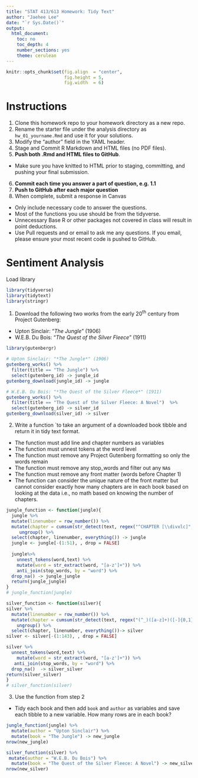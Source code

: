```yaml
---
title: "STAT 413/613 Homework: Tidy Text"
author: "Jaehee Lee"
date: "`r Sys.Date()`"
output:
  html_document:
    toc: no
    toc_depth: 4
    number_sections: yes
    theme: cerulean
---
```


```r
knitr::opts_chunk$set(fig.align  = "center",
                      fig.height = 5, 
                      fig.width  = 6)
```

# Instructions {-}
1. Clone this homework repo to your homework directory as a new repo.
2. Rename the starter file under the analysis directory as `hw_01_yourname.Rmd` and use it for your solutions.   
3. Modify the "author" field in the YAML header.  
4. Stage and Commit R Markdown and HTML files (no PDF files).   
5. **Push both .Rmd and HTML files to GitHub**.   
- Make sure you have knitted to HTML prior to staging, committing, and pushing your final submission.  
6. **Commit each time you answer a part of question, e.g. 1.1**   
7. **Push to GitHub after each major question**   
8. When complete, submit a response in Canvas  

- Only include necessary code to answer the questions.
- Most of the functions you use should be from the tidyverse. 
- Unnecessary Base R or other packages not covered in class will result in point deductions.
- Use Pull requests and or email to ask me any questions. If you email, please ensure your most recent code is pushed to GitHub.


# Sentiment Analysis

Load library
```r
library(tidyverse)
library(tidytext)
library(stringr)
```

1. Download the following two works from the early 20^th^ century from Project Gutenberg:
- Upton Sinclair: "*The Jungle*" (1906)
- W.E.B. Du Bois: "*The Quest of the Silver Fleece*" (1911)
```r
library(gutenbergr)
```

```r
# Upton Sinclair: "*The Jungle*" (1906)
gutenberg_works() %>%  
  filter(title == "The Jungle") %>%  
  select(gutenberg_id) -> jungle_id
gutenberg_download(jungle_id) -> jungle
```

```r
# W.E.B. Du Bois: "*The Quest of the Silver Fleece*" (1911)
gutenberg_works() %>%  
  filter(title == "The Quest of the Silver Fleece: A Novel")  %>% 
  select(gutenberg_id) -> silver_id
gutenberg_download(silver_id) -> silver
```

2. Write a function `to take an argument of a downloaded book tibble and return it in tidy text format.
- The function must add line and chapter numbers as variables
- The function must unnest tokens at the word level
- The function must remove any Project Gutenberg formatting so only the words remain
- The function must remove any stop_words and filter out any `NA`s
- The function must remove any front matter (words before Chapter 1)
- The function can consider the unique nature of the front matter but cannot consider exactly how many chapters are in each book based on looking at the data i.e., no math based on knowing the number of chapters.
```r
jungle_function <- function(jungle){
  jungle %>%  
  mutate(linenumber = row_number()) %>%  
  mutate(chapter = cumsum(str_detect(text, regex("^CHAPTER [\\divxlc]",ignore_case = TRUE)))) %>%  
     ungroup() %>% 
  select(chapter, linenumber, everything()) -> jungle
  jungle <- jungle[-(1:51), , drop = FALSE]
  
  jungle%>% 
    unnest_tokens(word,text) %>%
    mutate(word = str_extract(word, "[a-z']+")) %>%
    anti_join(stop_words, by = "word") %>%  
  drop_na() -> jungle_jungle
  return(jungle_jungle)
}
# jungle_function(jungle)
```

```r
silver_function <- function(silver){
silver %>%  
  mutate(linenumber = row_number()) %>%  
  mutate(chapter = cumsum(str_detect(text, regex("(^_)([a-z]+)([-]{0,1})([a-z]+)(_$)",ignore_case = TRUE))))  %>%  
    ungroup() %>% 
  select(chapter, linenumber, everything())-> silver 
silver <- silver[-(1:143), , drop = FALSE]

silver %>%  
  unnest_tokens(word,text) %>% 
    mutate(word = str_extract(word, "[a-z']+")) %>% 
   anti_join(stop_words, by = "word") %>%  
  drop_na()  -> silver_silver
return(silver_silver)
}
# silver_function(silver)
```

3. Use the function from step 2
- Tidy each book and then add `book` and `author` as variables and save each tibble to a new variable. How many rows are in each book?
```r
jungle_function(jungle) %>%   
  mutate(author = "Upton Sinclair") %>%  
  mutate(book = "The Jungle") -> new_jungle
nrow(new_jungle)
```

```r
silver_function(silver) %>%  
 mutate(author = "W.E.B. Du Bois") %>%  
  mutate(book = "The Quest of the Silver Fleece: A Novel") -> new_silver
nrow(new_silver)
```